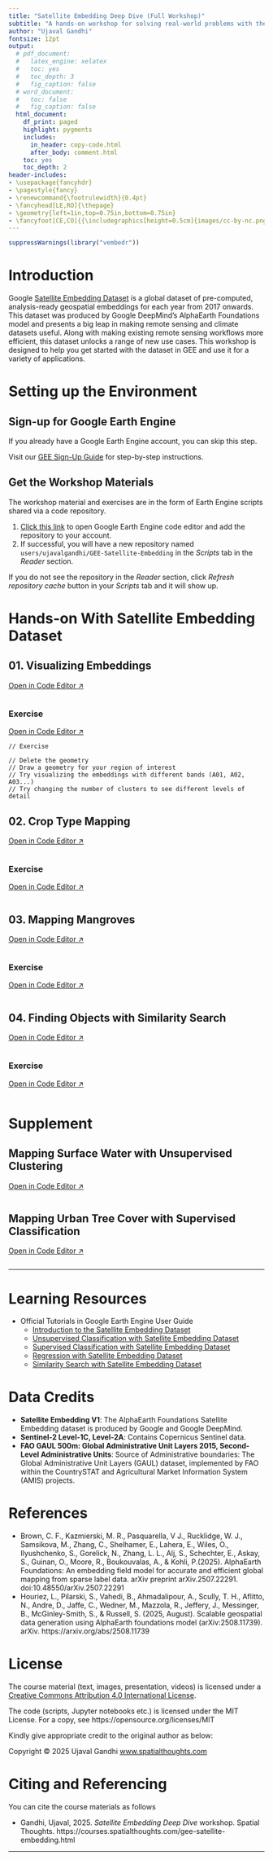 ```yaml
---
title: "Satellite Embedding Deep Dive (Full Workshop)"
subtitle: "A hands-on workshop for solving real-world problems with the Satellite Embedding dataset."
author: "Ujaval Gandhi"
fontsize: 12pt
output:
  # pdf_document:
  #   latex_engine: xelatex
  #   toc: yes
  #   toc_depth: 3
  #   fig_caption: false
  # word_document:
  #   toc: false
  #   fig_caption: false
  html_document:
    df_print: paged
    highlight: pygments
    includes:
      in_header: copy-code.html
      after_body: comment.html
    toc: yes
    toc_depth: 2
header-includes:
- \usepackage{fancyhdr}
- \pagestyle{fancy}
- \renewcommand{\footrulewidth}{0.4pt}
- \fancyhead[LE,RO]{\thepage}
- \geometry{left=1in,top=0.75in,bottom=0.75in}
- \fancyfoot[CE,CO]{{\includegraphics[height=0.5cm]{images/cc-by-nc.png}} Ujaval Gandhi http://www.spatialthoughts.com}
---
```

\newpage

<!--- Install package vembedr to get YouTube videos rendered -->
```r
suppressWarnings(library("vembedr"))
```

\newpage

# Introduction 

Google [Satellite Embedding Dataset](https://developers.google.com/earth-engine/datasets/catalog/GOOGLE_SATELLITE_EMBEDDING_V1_ANNUAL) is a global dataset of pre-computed, analysis-ready geospatial embeddings for each year from 2017 onwards. This dataset was produced by Google DeepMind's AlphaEarth Foundations model and presents a big leap in making remote sensing and climate datasets useful. Along with making existing remote sensing workflows more efficient, this dataset unlocks a range of new use cases. This workshop is designed to help you get started with the dataset in GEE and use it for a variety of applications.

# Setting up the Environment

## Sign-up for Google Earth Engine

If you already have a Google Earth Engine account, you can skip this step.

Visit our [GEE Sign-Up Guide](gee-sign-up.html) for step-by-step instructions.

## Get the Workshop Materials

The workshop material and exercises are in the form of Earth Engine scripts shared via a code repository.

1. [Click this link](https://code.earthengine.google.co.in/?accept_repo=users/ujavalgandhi/GEE-Satellite-Embedding) to open Google Earth Engine code editor and add the repository to your account.
2. If successful, you will have a new repository named `users/ujavalgandhi/GEE-Satellite-Embedding` in the *Scripts* tab in the *Reader* section.

If you do not see the repository in the *Reader* section, click *Refresh repository cache* button in your *Scripts* tab and it will show up.

\newpage

# Hands-on With Satellite Embedding Dataset

## 01. Visualizing Embeddings

[Open in Code Editor &#8599;](https://code.earthengine.google.co.in/?scriptPath=users%2Fujavalgandhi%2FGEE-Satellite-Embedding%3AHands_On%2F01b_Visualizing_Embeddings_(complete)){target="_blank"}

```js
```

### Exercise

[Open in Code Editor &#8599;](https://code.earthengine.google.co.in/?scriptPath=users%2Fujavalgandhi%2FGEE-Satellite-Embedding%3AHands_On%2F01c_Visualizing_Embeddings_(exercise)){target="_blank"}
```
// Exercise

// Delete the geometry
// Draw a geometry for your region of interest
// Try visualizing the embeddings with different bands (A01, A02, A03...)
// Try changing the number of clusters to see different levels of detail
```

## 02. Crop Type Mapping

[Open in Code Editor &#8599;](https://code.earthengine.google.co.in/?scriptPath=users%2Fujavalgandhi%2FGEE-Satellite-Embedding%3AHands_On%2F02b_Unsupervised_Classification_(complete)){target="_blank"}

```js
```

### Exercise

[Open in Code Editor &#8599;](https://code.earthengine.google.co.in/?scriptPath=users%2Fujavalgandhi%2FGEE-Satellite-Embedding%3AHands_On%2F02c_Unsupervised_Classification_(exercise)){target="_blank"}

```js
```

## 03. Mapping Mangroves

[Open in Code Editor &#8599;](https://code.earthengine.google.co.in/?scriptPath=users%2Fujavalgandhi%2FGEE-Satellite-Embedding%3AHands_On%2F03b_Supervised_Classification_(complete)){target="_blank"}

```js
```

### Exercise

[Open in Code Editor &#8599;](https://code.earthengine.google.co.in/?scriptPath=users%2Fujavalgandhi%2FGEE-Satellite-Embedding%3AHands_On%2F03c_Supervised_Classification_(exercise)){target="_blank"}

```js
```


## 04. Finding Objects with Similarity Search

[Open in Code Editor &#8599;](https://code.earthengine.google.co.in/?scriptPath=users%2Fujavalgandhi%2FGEE-Satellite-Embedding%3AHands_On%2F04b_Similarity_Search_(complete)){target="_blank"}

```js
```

### Exercise

[Open in Code Editor &#8599;](https://code.earthengine.google.co.in/?scriptPath=users%2Fujavalgandhi%2FGEE-Satellite-Embedding%3AHands_On%2F04c_Similarity_Search_(exercise)){target="_blank"}

```js
```

# Supplement

## Mapping Surface Water with Unsupervised Clustering

[Open in Code Editor &#8599;](https://code.earthengine.google.co.in/?scriptPath=users%2Fujavalgandhi%2FGEE-Satellite-Embedding%3ASupplement%2FUnsupervised_Clustering_Surface_Water){target="_blank"}

```js
```

## Mapping Urban Tree Cover with Supervised Classification

[Open in Code Editor &#8599;](https://code.earthengine.google.com/?scriptPath=users%2Fujavalgandhi%2FGEE-Satellite-Embedding%3ASupplement%2FSupervised_Classification_Urban_Tree_Cover){target="_blank"}

```js
```
----

# Learning Resources

* Official Tutorials in Google Earth Engine User Guide
  * [Introduction to the Satellite Embedding Dataset](https://developers.google.com/earth-engine/tutorials/community/satellite-embedding-01-introduction)
  * [Unsupervised Classification with Satellite Embedding Dataset](https://developers.google.com/earth-engine/tutorials/community/satellite-embedding-02-unsupervised-classification)
  * [Supervised Classification with Satellite Embedding Dataset](https://developers.google.com/earth-engine/tutorials/community/satellite-embedding-03-supervised-classification)
  * [Regression with Satellite Embedding Dataset](https://developers.google.com/earth-engine/tutorials/community/satellite-embedding-04-regression)
  * [Similarity Search with Satellite Embedding Dataset](https://developers.google.com/earth-engine/tutorials/community/satellite-embedding-05-similarity-search)


# Data Credits
* **Satellite Embedding V1**: The AlphaEarth Foundations Satellite Embedding dataset is produced by Google and Google DeepMind.
* **Sentinel-2 Level-1C, Level-2A**: Contains Copernicus Sentinel data.
* **FAO GAUL 500m: Global Administrative Unit Layers 2015, Second-Level Administrative Units**: Source of Administrative boundaries: The Global Administrative Unit Layers (GAUL) dataset, implemented by FAO within the CountrySTAT and Agricultural Market Information System
(AMIS) projects.

# References

* Brown, C. F., Kazmierski, M. R., Pasquarella, V J., Rucklidge, W. J., Samsikova, M., Zhang, C., Shelhamer, E., Lahera, E., Wiles, O., Ilyushchenko, S., Gorelick, N., Zhang, L. L., Alj, S., Schechter, E., Askay, S., Guinan, O., Moore, R., Boukouvalas, A., & Kohli, P.(2025). AlphaEarth Foundations: An embedding field model for accurate and efficient global mapping from sparse label data. arXiv preprint arXiv.2507.22291. doi:10.48550/arXiv.2507.22291
* Houriez, L., Pilarski, S., Vahedi, B., Ahmadalipour, A., Scully, T. H., Aflitto, N., Andre, D., Jaffe, C., Wedner, M., Mazzola, R., Jeffery, J., Messinger, B., McGinley-Smith, S., & Russell, S. (2025, August). Scalable geospatial data generation using AlphaEarth foundations model (arXiv:2508.11739). arXiv. https://arxiv.org/abs/2508.11739


# License

The course material (text, images, presentation, videos) is licensed under a [Creative Commons Attribution 4.0 International License](https://creativecommons.org/licenses/by/4.0/).

The code (scripts, Jupyter notebooks etc.) is licensed under the MIT License. For a copy, see https://opensource.org/licenses/MIT

Kindly give appropriate credit to the original author as below:

Copyright &copy; 2025 Ujaval Gandhi [www.spatialthoughts.com](https://spatialthoughts.com)


# Citing and Referencing

You can cite the course materials as follows

* Gandhi, Ujaval, 2025. *Satellite Embedding Deep Dive* workshop. Spatial Thoughts. https://courses.spatialthoughts.com/gee-satellite-embedding.html

***
